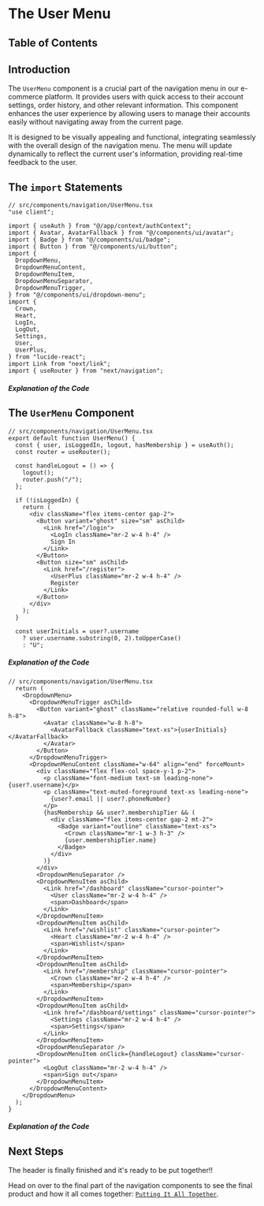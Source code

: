 
# The User Menu

## Table of Contents

## Introduction

The `UserMenu` component is a crucial part of the navigation menu in our e-commerce platform. It provides users with quick access to their account settings, order history, and other relevant information. This component enhances the user experience by allowing users to manage their accounts easily without navigating away from the current page.

It is designed to be visually appealing and functional, integrating seamlessly with the overall design of the navigation menu. The menu will update dynamically to reflect the current user's information, providing real-time feedback to the user.

## The `import` Statements

```tsx
// src/components/navigation/UserMenu.tsx
"use client";

import { useAuth } from "@/app/context/authContext";
import { Avatar, AvatarFallback } from "@/components/ui/avatar";
import { Badge } from "@/components/ui/badge";
import { Button } from "@/components/ui/button";
import {
  DropdownMenu,
  DropdownMenuContent,
  DropdownMenuItem,
  DropdownMenuSeparator,
  DropdownMenuTrigger,
} from "@/components/ui/dropdown-menu";
import {
  Crown,
  Heart,
  LogIn,
  LogOut,
  Settings,
  User,
  UserPlus,
} from "lucide-react";
import Link from "next/link";
import { useRouter } from "next/navigation";
```

##### Explanation of the Code

## The `UserMenu` Component

```tsx
// src/components/navigation/UserMenu.tsx
export default function UserMenu() {
  const { user, isLoggedIn, logout, hasMembership } = useAuth();
  const router = useRouter();

  const handleLogout = () => {
    logout();
    router.push("/");
  };

  if (!isLoggedIn) {
    return (
      <div className="flex items-center gap-2">
        <Button variant="ghost" size="sm" asChild>
          <Link href="/login">
            <LogIn className="mr-2 w-4 h-4" />
            Sign In
          </Link>
        </Button>
        <Button size="sm" asChild>
          <Link href="/register">
            <UserPlus className="mr-2 w-4 h-4" />
            Register
          </Link>
        </Button>
      </div>
    );
  }

  const userInitials = user?.username
    ? user.username.substring(0, 2).toUpperCase()
    : "U";
```

##### Explanation of the Code

```tsx
// src/components/navigation/UserMenu.tsx
  return (
    <DropdownMenu>
      <DropdownMenuTrigger asChild>
        <Button variant="ghost" className="relative rounded-full w-8 h-8">
          <Avatar className="w-8 h-8">
            <AvatarFallback className="text-xs">{userInitials}</AvatarFallback>
          </Avatar>
        </Button>
      </DropdownMenuTrigger>
      <DropdownMenuContent className="w-64" align="end" forceMount>
        <div className="flex flex-col space-y-1 p-2">
          <p className="font-medium text-sm leading-none">{user?.username}</p>
          <p className="text-muted-foreground text-xs leading-none">
            {user?.email || user?.phoneNumber}
          </p>
          {hasMembership && user?.membershipTier && (
            <div className="flex items-center gap-2 mt-2">
              <Badge variant="outline" className="text-xs">
                <Crown className="mr-1 w-3 h-3" />
                {user.membershipTier.name}
              </Badge>
            </div>
          )}
        </div>
        <DropdownMenuSeparator />
        <DropdownMenuItem asChild>
          <Link href="/dashboard" className="cursor-pointer">
            <User className="mr-2 w-4 h-4" />
            <span>Dashboard</span>
          </Link>
        </DropdownMenuItem>
        <DropdownMenuItem asChild>
          <Link href="/wishlist" className="cursor-pointer">
            <Heart className="mr-2 w-4 h-4" />
            <span>Wishlist</span>
          </Link>
        </DropdownMenuItem>
        <DropdownMenuItem asChild>
          <Link href="/membership" className="cursor-pointer">
            <Crown className="mr-2 w-4 h-4" />
            <span>Membership</span>
          </Link>
        </DropdownMenuItem>
        <DropdownMenuItem asChild>
          <Link href="/dashboard/settings" className="cursor-pointer">
            <Settings className="mr-2 w-4 h-4" />
            <span>Settings</span>
          </Link>
        </DropdownMenuItem>
        <DropdownMenuSeparator />
        <DropdownMenuItem onClick={handleLogout} className="cursor-pointer">
          <LogOut className="mr-2 w-4 h-4" />
          <span>Sign out</span>
        </DropdownMenuItem>
      </DropdownMenuContent>
    </DropdownMenu>
  );
}
```

##### Explanation of the Code

## Next Steps

The header is finally finished and it's ready to be put together!!

Head on over to the final part of the navigation components to see the final product and how it all comes together: [`Putting It All Together`](/ecommerce-platform/components/navigation-components/putting-together-the-header).
